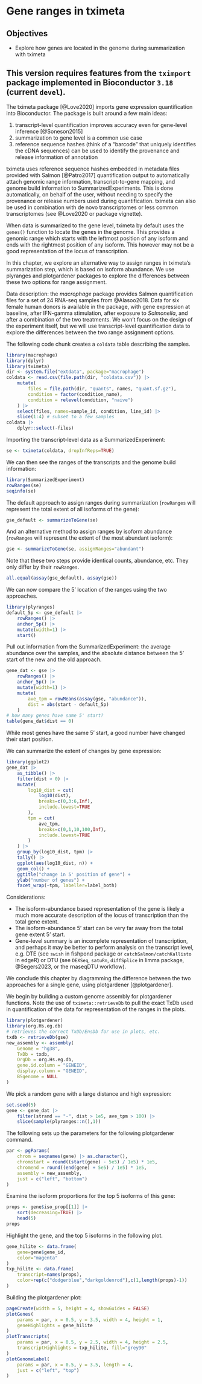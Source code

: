 # Gene ranges in tximeta

::: {.callout-note icon='true'}

## Objectives

- Explore how genes are located in the genome during
summarization with tximeta

:::

::: {.callout-important icon='true'}

## This version requires features from the `tximport` package implemented in Bioconductor `3.18` (current `devel`).

:::

The tximeta package [@Love2020] imports gene expression quantification
into Bioconductor. The package is built around a few main ideas:

1. transcript-level quantification improves accuracy even for
   gene-level inference [@Soneson2015]
2. summarization to gene level is a common use case
3. reference sequence hashes (think of a "barcode" that uniquely
   identifies the cDNA sequences) can be used to identify the
   provenance and release information of annotation

tximeta uses reference sequence hashes embedded in metadata files
provided with Salmon [@Patro2017] quantification output to
automatically attach genomic range information, transcript-to-gene
mapping, and genome build information to SummarizedExperiments. This
is done automatically, on behalf of the user, without needing to
specify the provenance or release numbers used during quantification.
tximeta can also be used in combination with de novo transcriptomes or
less common transcriptomes (see @Love2020 or package vignette).

When data is summarized to the gene level, tximeta by default uses the
`genes()` function to locate the genes in the genome. This provides a
genomic range which starts with the leftmost position of any isoform
and ends with the rightmost position of any isoform. This however may
not be a good representation of the locus of transcription.

In this chapter, we explore an alternative way to assign ranges in
tximeta's summarization step, which is based on isoform abundance. We
use plyranges and plotgardener packages to explore the differences
between these two options for range assignment.

Data description: the *macrophage* package provides Salmon
quantification files for a set of 24 RNA-seq samples from
@Alasoo2018. Data for six female human donors is available in the
package, with gene expression at baseline, after IFN-gamma
stimulation, after exposure to *Salmonella*, and after a combination
of the two treatments. We won't focus on the design of the experiment
itself, but we will use transcript-level quantification data to
explore the differences between the two range assignment options.

The following code chunk creates a `coldata` table describing the
samples.

```r
library(macrophage)
library(dplyr)
library(tximeta)
dir <- system.file("extdata", package="macrophage")
coldata <- read.csv(file.path(dir, "coldata.csv")) |>
    mutate(
        files = file.path(dir, "quants", names, "quant.sf.gz"),
        condition = factor(condition_name),
        condition = relevel(condition, "naive")
    ) |>
    select(files, names=sample_id, condition, line_id) |>
    slice(1:4) # subset to a few samples
coldata |>
    dplyr::select(-files)
```

Importing the transcript-level data as a SummarizedExperiment:

```r
se <- tximeta(coldata, dropInfReps=TRUE)
```

We can then see the ranges of the transcripts and the genome build
information:

```r
library(SummarizedExperiment)
rowRanges(se)
seqinfo(se)
```

The default approach to assign ranges during summarization
(`rowRanges` will represent the total extent of all isoforms of the
gene): 

```r
gse_default <- summarizeToGene(se)
```

And an alternative method to assign ranges by isoform abundance
(`rowRanges` will represent the extent of the most abundant isoform):

```r
gse <- summarizeToGene(se, assignRanges="abundant")
```

Note that these two steps provide identical counts, abundance,
etc. They only differ by their `rowRanges`.

```r
all.equal(assay(gse_default), assay(gse))
```

We can now compare the 5' location of the ranges using the two
approaches.

```r
library(plyranges)
default_5p <- gse_default |>
    rowRanges() |>
    anchor_5p() |>
    mutate(width=1) |>
    start()
```

Pull out information from the SummarizedExperiment: the average
abundance over the samples, and the absolute distance between the 5'
start of the new and the old approach.

```r
gene_dat <- gse |>
    rowRanges() |>
    anchor_5p() |>
    mutate(width=1) |>
    mutate(
        ave_tpm = rowMeans(assay(gse, "abundance")),
        dist = abs(start - default_5p)
    )
# how many genes have same 5' start?
table(gene_dat$dist == 0)
```

While most genes have the same 5' start, a good number have changed
their start position.

We can summarize the extent of changes by gene expression:

```r
library(ggplot2)
gene_dat |>
    as_tibble() |>
    filter(dist > 0) |>
    mutate(
        log10_dist = cut(
            log10(dist),
            breaks=c(0,3:6,Inf),
            include.lowest=TRUE
        ),
        tpm = cut(
            ave_tpm,
            breaks=c(0,1,10,100,Inf),
            include.lowest=TRUE
        )
    ) |>
    group_by(log10_dist, tpm) |>
    tally() |>
    ggplot(aes(log10_dist, n)) +
    geom_col() +
    ggtitle("change in 5' position of gene") +
    ylab("number of genes") +
    facet_wrap(~tpm, labeller=label_both)
```

Considerations:

* The isoform-abundance based representation of the gene is likely a
  much more accurate description of the locus of transcription than
  the total gene extent.
* The isoform-abundance 5' start can be very far away from the total
  gene extent 5' start.
* Gene-level summary is an incomplete representation of transcription,
  and perhaps it may be better to perform analysis on the transcript
  level, e.g. DTE (see `swish` in fishpond package or
  `catchSalmon/catchKallisto` in edgeR) or DTU (see `DEXSeq`,
  `satuRn`, `diffSplice` in limma package, @Segers2023, or the
  rnaseqDTU workflow).

We conclude this chapter by diagramming the difference between the two
approaches for a single gene, using plotgardener [@plotgardener].

We begin by building a custom genome assembly for plotgardener
functions. Note the use of `tximeta::retrieveDb` to pull the exact
TxDb used in quantification of the data for representation of the
ranges in the plots.

```r
library(plotgardener)
library(org.Hs.eg.db)
# retrieves the correct TxDb/EnsDb for use in plots, etc.
txdb <- retrieveDb(gse)
new_assembly <- assembly(
    Genome = "hg38",
    TxDb = txdb,
    OrgDb = org.Hs.eg.db,
    gene.id.column = "GENEID",
    display.column = "GENEID",
    BSgenome = NULL
)
```

We pick a random gene with a large distance and high expression:

```r
set.seed(5)
gene <- gene_dat |>
    filter(strand == "-", dist > 1e5, ave_tpm > 100) |>
    slice(sample(plyranges::n(),1))
```

The following sets up the parameters for the following plotgardener
command.

```r
par <- pgParams(
    chrom = seqnames(gene) |> as.character(),
    chromstart = round((start(gene) - 5e5) / 1e5) * 1e5,
    chromend = round((end(gene) + 5e5) / 1e5) * 1e5,
    assembly = new_assembly,
    just = c("left", "bottom")
)
```

Examine the isoform proportions for the top 5 isoforms of this gene:

```r
props <- gene$iso_prop[[1]] |>
    sort(decreasing=TRUE) |>
    head(5)
props
```

Highlight the gene, and the top 5 isoforms in the following plot.

```r
gene_hilite <- data.frame(
    gene=gene$gene_id,
    color="magenta"
)
txp_hilite <- data.frame(
    transcript=names(props),
    color=rep(c("dodgerblue","darkgoldenrod"),c(1,length(props)-1))
)
```

Building the plotgardener plot:

```r
pageCreate(width = 5, height = 4, showGuides = FALSE)
plotGenes(
    params = par, x = 0.5, y = 3.5, width = 4, height = 1,
    geneHighlights = gene_hilite
)
plotTranscripts(
    params = par, x = 0.5, y = 2.5, width = 4, height = 2.5,
    transcriptHighlights = txp_hilite, fill="grey90"
)
plotGenomeLabel(
    params = par, x = 0.5, y = 3.5, length = 4,
    just = c("left", "top")
)
```

